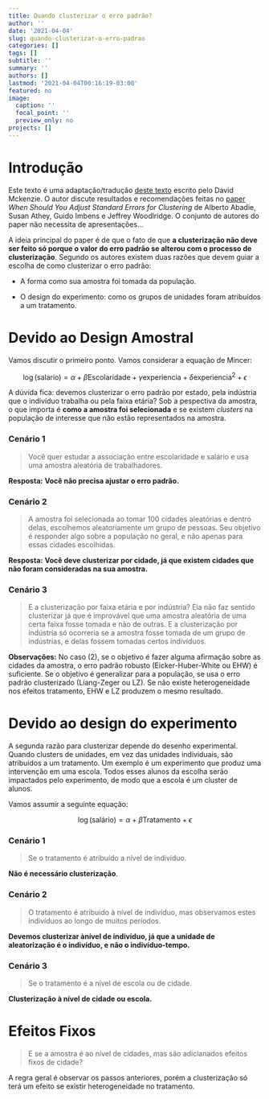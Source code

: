 ```yaml
---
title: Quando clusterizar o erro padrão?
author: ''
date: '2021-04-04'
slug: quando-clusterizar-o-erro-padrao
categories: []
tags: []
subtitle: ''
summary: ''
authors: []
lastmod: '2021-04-04T00:16:19-03:00'
featured: no
image:
  caption: ''
  focal_point: ''
  preview_only: no
projects: []
---
```


# Introdução

Este texto é uma adaptação/tradução [deste texto](https://blogs.worldbank.org/impactevaluations/when-should-you-cluster-standard-errors-new-wisdom-econometrics-oracle) escrito pelo David Mckenzie. O autor discute resultados e recomendações feitas no [paper](https://arxiv.org/abs/1710.02926) *When Should You Adjust Standard Errors for Clustering* de Alberto Abadie, Susan Athey, Guido Imbens e Jeffrey Woodlridge. O conjunto de autores do paper não necessita de apresentações... 


A ideia principal do paper é de que o fato de que **a clusterização não deve ser feito só porque o valor do erro padrão se alterou com o processo de clusterização**. Segundo os autores existem duas razões que devem guiar a escolha de como clusterizar o erro padrão:

* A forma como sua amostra foi tomada da população.
    
* O design do experimento: como os grupos de unidades foram atribuídos a um tratamento.


# Devido ao Design Amostral

Vamos discutir o primeiro ponto. Vamos considerar a equação de Mincer:

$$\log(\text{salario}) = \alpha + \beta \text{Escolaridade} + \gamma \text{experiencia} + \delta \text{experiencia}^2 + \epsilon$$

A dúvida fica: devemos clusterizar o erro padrão por estado, pela indústria que o indivíduo trabalha ou pela faixa etária? Sob a pespectiva da amostra, o que importa é **como a amostra foi selecionada** e se existem *clusters* na população de interesse que não estão representados na amostra.

### Cenário 1
    
> Você quer estudar a associação entre escolaridade e salário e usa uma amostra aleatória de trabalhadores. 

**Resposta:** **Você não precisa ajustar o erro padrão.**
        

### Cenário 2

> A amostra foi selecionada ao tomar 100 cidades aleatórias e dentro delas, escolhemos aleatoriamente um grupo de pessoas. Seu objetivo é responder algo sobre a população no geral, e não apenas para essas cidades escolhidas. 

**Resposta:** **Você deve clusterizar por cidade, já que existem cidades que não foram consideradas na sua amostra.**
        

### Cenário 3

> E a clusterização por faixa etária e por indústria? Ela não faz sentido clusterizar já que é improvável que uma amostra aleatória de uma certa faixa fosse tomada e não de outras. E a clusterização por indústria só ocorreria se a amostra fosse tomada de um grupo de indústrias, e delas fossem tomadas certos indivíduos. 


**Observações:** No caso (2), se o objetivo é fazer alguma afirmação sobre as cidades da amostra, o erro padrão robusto (Eicker-Huber-White ou EHW) é suficiente. Se o objetivo é generalizar para a população, se usa o erro padrão clusterizado (Liang-Zeger ou LZ). Se não existe heterogeneidade nos efeitos tratamento, EHW e LZ produzem o mesmo resultado.


# Devido ao design do experimento

A segunda razão para clusterizar depende do desenho experimental. Quando clusters de unidades, em vez das unidades individuais, são atribuídos a um tratamento. Um exemplo é um experimento que produz uma intervenção em uma escola. Todos esses alunos da escolha serão impactados pelo experimento, de modo que a escola é um cluster de alunos.

Vamos assumir a seguinte equação:

$$\log(\text{salário}) = \alpha + \beta \text{Tratamento} + \epsilon$$

### Cenário 1

> Se o tratamento é atribuído a nível de indivíduo. 

**Não é necessário clusterização**.


### Cenário 2

> O tratamento é atribuido à nível de indivíduo, mas observamos estes indivíduos ao longo de muitos períodos.

**Devemos clusterizar ànível de indivíduo, já que a unidade de aleatorização é o indivíduo, e não o indivíduo-tempo.**


### Cenário 3

> Se o tratamento é a nível de escola ou de cidade. 

**Clusterização à nível de cidade ou escola.**


# Efeitos Fixos

> E se a amostra é ao nível de cidades, mas são adicianados efeitos fixos de cidade?

A regra geral é observar os passos anteriores, porém a clusterização só terá um efeito se existir heterogeneidade no tratamento. 
